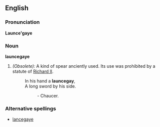 ==English==

===Pronunciation===
'''Launce'gaye'''
{{rfap}}
===Noun===
'''launcegaye'''

#''(Obsolete):'' A kind of spear anciently used. Its use was prohibited by a statute of [[w:Richard II|Richard II]].
#:In his hand a '''launcegay''',
#:A long sword by his side.
#::- Chaucer. 

===Alternative spellings===
* [[lancegaye]]